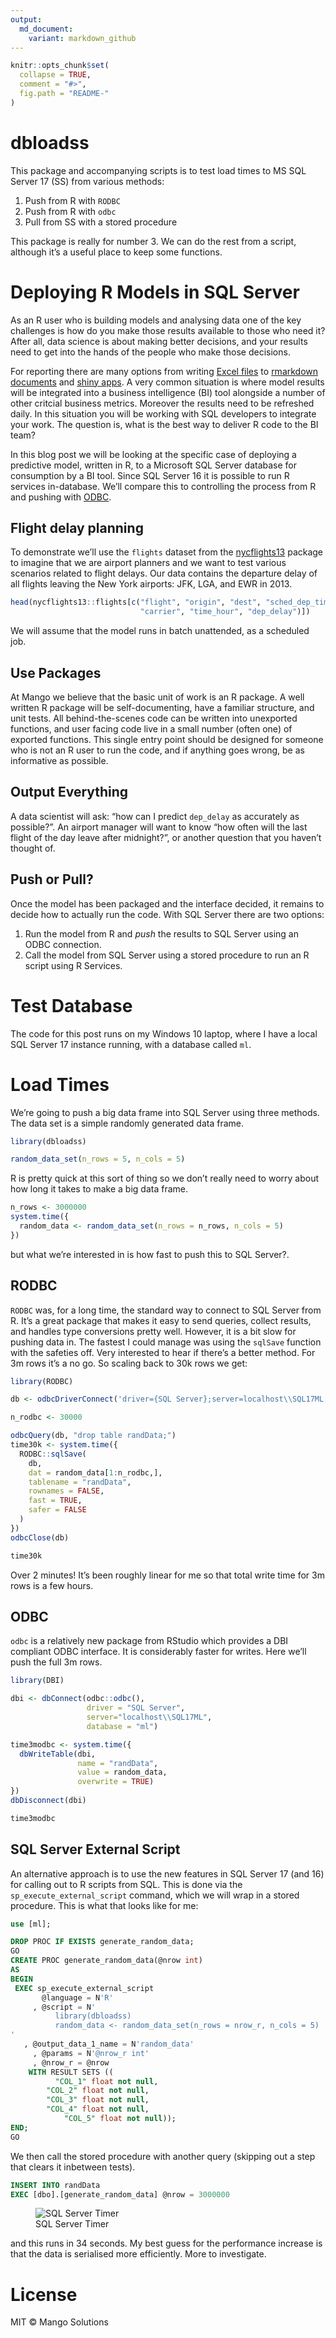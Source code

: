 ```yaml
---
output:
  md_document:
    variant: markdown_github
---
```


<!-- README.md is generated from README.Rmd. Please edit that file -->

```r
knitr::opts_chunk$set(
  collapse = TRUE,
  comment = "#>",
  fig.path = "README-"
)
```

# dbloadss

This package and accompanying scripts is to test load times to MS SQL Server 17 (SS) from various methods:

1. Push from R with `RODBC`
2. Push from R with `odbc`
3. Pull from SS with a stored procedure

This package is really for number 3. We can do the rest from a script, although it's a useful place to keep some functions.

# Deploying R Models in SQL Server

As an R user who is building models and analysing data one of the key challenges is how do you make those results available to those who need it? After all, data science is about making better decisions, and your results need to get into the hands of the people who make those decisions.

For reporting there are many options from writing [Excel files](https://www.mango-solutions.com/blog/r-the-excel-connection) to [rmarkdown documents](https://rmarkdown.rstudio.com/) and [shiny apps](https://shiny.rstudio.com/). A very common situation is where model results will be integrated into a business intelligence (BI) tool alongside a number of other critcial business metrics. Moreover the results need to be refreshed daily. In this situation you will be working with SQL developers to integrate your work. The question is, what is the best way to deliver R code to the BI team?

In this blog post we will be looking at the specific case of deploying a predictive model, written in R, to a Microsoft SQL Server database for consumption by a BI tool. Since SQL Server 16 it is possible to run R services in-database. We'll compare this to controlling the process from R and pushing with [ODBC](https://en.wikipedia.org/wiki/Open_Database_Connectivity).

## Flight delay planning

To demonstrate we'll use the `flights` dataset from the [nycflights13](https://CRAN.R-project.org/package=nycflights13) package to imagine that we are airport planners and we want to test various scenarios related to flight delays. Our data contains the departure delay of all flights leaving the New York airports: JFK, LGA, and EWR in 2013.

```r
head(nycflights13::flights[c("flight", "origin", "dest", "sched_dep_time", 
                             "carrier", "time_hour", "dep_delay")])
```



We will assume that the model runs in batch unattended, as a scheduled job.

## Use Packages

At Mango we believe that the basic unit of work is an R package. A well written R package will be self-documenting, have a familiar structure, and unit tests. All behind-the-scenes code can be written into unexported functions, and user facing code live in a small number (often one) of exported functions. This single entry point should be designed for someone who is not an R user to run the code, and if anything goes wrong, be as informative as possible.

## Output Everything

A data scientist will ask: "how can I predict `dep_delay` as accurately as possible?". An airport manager will want to know "how often will the last flight of the day leave after midnight?", or another question that you haven't thought of.

## Push or Pull?

Once the model has been packaged and the interface decided, it remains to decide how to actually run the code. With SQL Server there are two options:

1. Run the model from R and *push* the results to SQL Server using an ODBC connection.
2. Call the model from SQL Server using a stored procedure to run an R script using R Services.






# Test Database

The code for this post runs on my Windows 10 laptop, where I have a local SQL Server 17 instance running, with a database called `ml`.

# Load Times

We're going to push a big data frame into SQL Server using three methods. The data set is a simple randomly generated data frame.

```r
library(dbloadss)

random_data_set(n_rows = 5, n_cols = 5)
```

R is pretty quick at this sort of thing so we don't really need to worry about how long it takes to make a big data frame.

```r
n_rows <- 3000000
system.time({
  random_data <- random_data_set(n_rows = n_rows, n_cols = 5)
})
```

but what we're interested in is how fast to push this to SQL Server?.

## RODBC

`RODBC` was, for a long time, the standard way to connect to SQL Server from R. It's a great package that makes it easy to send queries, collect results, and handles type conversions pretty well. However, it is a bit slow for pushing data in. The fastest I could manage was using the `sqlSave` function with the safeties off. Very interested to hear if there's a better method. For 3m rows it's a no go. So scaling back to 30k rows we get:

```r
library(RODBC)

db <- odbcDriverConnect('driver={SQL Server};server=localhost\\SQL17ML;database=ml;trusted_connection=true')

n_rodbc <- 30000

odbcQuery(db, "drop table randData;")
time30k <- system.time({
  RODBC::sqlSave(
    db,
    dat = random_data[1:n_rodbc,],
    tablename = "randData",
    rownames = FALSE,
    fast = TRUE,
    safer = FALSE
  )
})
odbcClose(db)

time30k
```

Over 2 minutes! It's been roughly linear for me so that total write time for 3m rows is a few hours.

## ODBC

`odbc` is a relatively new package from RStudio which provides a DBI compliant ODBC interface. It is considerably faster for writes. Here we'll push the full 3m rows.

```r
library(DBI)

dbi <- dbConnect(odbc::odbc(),
                 driver = "SQL Server",
                 server="localhost\\SQL17ML",
                 database = "ml")

time3modbc <- system.time({
  dbWriteTable(dbi,
               name = "randData",
               value = random_data,
               overwrite = TRUE)
})
dbDisconnect(dbi)

time3modbc
```

## SQL Server External Script

An alternative approach is to use the new features in SQL Server 17 (and 16) for calling out to R scripts from SQL. This is done via the `sp_execute_external_script` command, which we will wrap in a stored procedure. This is what that looks like for me:

```sql
use [ml];

DROP PROC IF EXISTS generate_random_data;
GO
CREATE PROC generate_random_data(@nrow int)
AS
BEGIN
 EXEC sp_execute_external_script
       @language = N'R'  
     , @script = N'  
          library(dbloadss)
          random_data <- random_data_set(n_rows = nrow_r, n_cols = 5)
' 
   , @output_data_1_name = N'random_data'
	 , @params = N'@nrow_r int'
	 , @nrow_r = @nrow
    WITH RESULT SETS ((
	      "COL_1" float not null,   
        "COL_2" float not null,  
        "COL_3" float not null,   
        "COL_4" float not null,
		    "COL_5" float not null)); 
END;
GO
```

We then call the stored procedure with another query (skipping out a step that clears it inbetween tests).

```sql
INSERT INTO randData
EXEC [dbo].[generate_random_data] @nrow = 3000000

```

![SQL Server Timer](SStime.jpg)

and this runs in 34 seconds. My best guess for the performance increase is that the data is serialised more efficiently. More to investigate.


# License 

MIT © Mango Solutions
